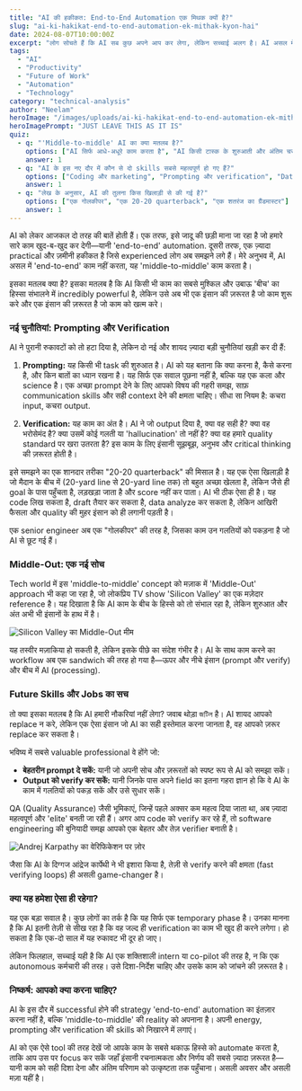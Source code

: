 ```yaml
---
title: "AI की हकीकत: End-to-End Automation एक मिथक क्यों है?"
slug: "ai-ki-hakikat-end-to-end-automation-ek-mithak-kyon-hai"
date: 2024-08-07T10:00:00Z
excerpt: "लोग सोचते हैं कि AI सब कुछ अपने आप कर लेगा, लेकिन सच्चाई अलग है। AI असल में 'end-to-end' नहीं, बल्कि 'middle-to-middle' काम करता है। असली चुनौती अब prompting और verification में है, जहाँ इंसानी सूझबूझ की कीमत पहले से कहीं ज़्यादा है।"
tags:
  - "AI"
  - "Productivity"
  - "Future of Work"
  - "Automation"
  - "Technology"
category: "technical-analysis"
author: "Neelam"
heroImage: "/images/uploads/ai-ki-hakikat-end-to-end-automation-ek-mithak-kyon-hai/hero-image.jpg"
heroImagePrompt: "JUST LEAVE THIS AS IT IS"
quiz:
  - q: "'Middle-to-middle' AI का क्या मतलब है?"
    options: ["AI सिर्फ आधे-अधूरे काम करता है", "AI किसी टास्क के शुरुआती और अंतिम चरण को छोड़कर बीच का हिस्सा संभालता है", "AI सिर्फ मध्यम स्तर की कंपनियों के लिए है"]
    answer: 1
  - q: "AI के इस नए दौर में कौन से दो skills सबसे महत्वपूर्ण हो गए हैं?"
    options: ["Coding और marketing", "Prompting और verification", "Data entry और management"]
    answer: 1
  - q: "लेख के अनुसार, AI की तुलना किस खिलाड़ी से की गई है?"
    options: ["एक गोलकीपर", "एक 20-20 quarterback", "एक शतरंज का ग्रैंडमास्टर"]
    answer: 1
---
```


AI को लेकर आजकल दो तरह की बातें होती हैं। एक तरफ, इसे जादू की छड़ी माना जा रहा है जो हमारे सारे काम खुद-ब-खुद कर देगी—यानी 'end-to-end' automation. दूसरी तरफ, एक ज़्यादा practical और ज़मीनी हकीकत है जिसे experienced लोग अब समझने लगे हैं। मेरे अनुभव में, AI असल में 'end-to-end' काम नहीं करता, यह 'middle-to-middle' काम करता है।

इसका मतलब क्या है? इसका मतलब है कि AI किसी भी काम का सबसे मुश्किल और उबाऊ 'बीच' का हिस्सा संभालने में incredibly powerful है, लेकिन उसे अब भी एक इंसान की ज़रूरत है जो काम शुरू करे और एक इंसान की ज़रूरत है जो काम को खत्म करे।

### नई चुनौतियां: Prompting और Verification

AI ने पुरानी रुकावटों को तो हटा दिया है, लेकिन दो नई और शायद ज़्यादा बड़ी चुनौतियां खड़ी कर दी हैं:

1.  **Prompting:** यह किसी भी task की शुरुआत है। AI को यह बताना कि क्या करना है, कैसे करना है, और किन बातों का ध्यान रखना है। यह सिर्फ एक सवाल पूछना नहीं है, बल्कि यह एक कला और science है। एक अच्छा prompt देने के लिए आपको विषय की गहरी समझ, साफ़ communication skills और सही context देने की क्षमता चाहिए। सीधा सा नियम है: कचरा input, कचरा output.

2.  **Verification:** यह काम का अंत है। AI ने जो output दिया है, क्या वह सही है? क्या वह भरोसेमंद है? क्या उसमें कोई गलती या 'hallucination' तो नहीं है? क्या वह हमारे quality standard पर खरा उतरता है? इस काम के लिए इंसानी सूझबूझ, अनुभव और critical thinking की ज़रूरत होती है।

इसे समझने का एक शानदार तरीका "20-20 quarterback" की मिसाल है। यह एक ऐसा खिलाड़ी है जो मैदान के बीच में (20-yard line से 20-yard line तक) तो बहुत अच्छा खेलता है, लेकिन जैसे ही goal के पास पहुँचता है, लड़खड़ा जाता है और score नहीं कर पाता। AI भी ठीक ऐसा ही है। यह code लिख सकता है, draft तैयार कर सकता है, data analyze कर सकता है, लेकिन आखिरी फैसला और quality की मुहर इंसान को ही लगानी पड़ती है।

एक senior engineer अब एक "गोलकीपर" की तरह है, जिसका काम उन गलतियों को पकड़ना है जो AI से छूट गई हैं।

### Middle-Out: एक नई सोच

Tech world में इस 'middle-to-middle' concept को मज़ाक में 'Middle-Out' approach भी कहा जा रहा है, जो लोकप्रिय TV show 'Silicon Valley' का एक मज़ेदार reference है। यह दिखाता है कि AI काम के बीच के हिस्से को तो संभाल रहा है, लेकिन शुरुआत और अंत अभी भी इंसानों के हाथ में है।

![Silicon Valley का Middle-Out मीम](/images/uploads/ai-ki-hakikat-end-to-end-automation-ek-mithak-kyon-hai/silicon-valley-middle-out-meme.jpg)

यह तस्वीर मज़ाकिया हो सकती है, लेकिन इसके पीछे का संदेश गंभीर है। AI के साथ काम करने का workflow अब एक sandwich की तरह हो गया है—ऊपर और नीचे इंसान (prompt और verify) और बीच में AI (processing).

### Future Skills और Jobs का सच

तो क्या इसका मतलब है कि AI हमारी नौकरियां नहीं लेगा? जवाब थोड़ा জটিল है। AI शायद आपको replace न करे, लेकिन एक ऐसा इंसान जो AI का सही इस्तेमाल करना जानता है, वह आपको ज़रूर replace कर सकता है।

भविष्य में सबसे valuable professional वे होंगे जो:
*   **बेहतरीन prompt दे सकें:** यानी जो अपनी सोच और ज़रूरतों को स्पष्ट रूप से AI को समझा सकें।
*   **Output को verify कर सकें:** यानी जिनके पास अपने field का इतना गहरा ज्ञान हो कि वे AI के काम में गलतियों को पकड़ सकें और उसे सुधार सकें।

QA (Quality Assurance) जैसी भूमिकाएं, जिन्हें पहले अक्सर कम महत्व दिया जाता था, अब ज़्यादा महत्वपूर्ण और 'elite' बनती जा रही हैं। अगर आप code को verify कर रहे हैं, तो software engineering की बुनियादी समझ आपको एक बेहतर और तेज़ verifier बनाती है।

![Andrej Karpathy का वेरिफिकेशन पर ज़ोर](/images/uploads/ai-ki-hakikat-end-to-end-automation-ek-mithak-kyon-hai/andrej-karpathy-tweet.jpg)

जैसा कि AI के दिग्गज आंद्रेज कार्पेथी ने भी इशारा किया है, तेज़ी से verify करने की क्षमता (fast verifying loops) ही असली game-changer है।

### क्या यह हमेशा ऐसा ही रहेगा?

यह एक बड़ा सवाल है। कुछ लोगों का तर्क है कि यह सिर्फ एक temporary phase है। उनका मानना है कि AI इतनी तेज़ी से सीख रहा है कि वह जल्द ही verification का काम भी खुद ही करने लगेगा। हो सकता है कि एक-दो साल में यह रुकावट भी दूर हो जाए।

लेकिन फिलहाल, सच्चाई यही है कि AI एक शक्तिशाली intern या co-pilot की तरह है, न कि एक autonomous कर्मचारी की तरह। उसे दिशा-निर्देश चाहिए और उसके काम को जांचने की ज़रूरत है।

### निष्कर्ष: आपको क्या करना चाहिए?

AI के इस दौर में successful होने की strategy 'end-to-end' automation का इंतज़ार करना नहीं है, बल्कि 'middle-to-middle' की reality को अपनाना है। अपनी energy, prompting और verification की skills को निखारने में लगाएं।

AI को एक ऐसे tool की तरह देखें जो आपके काम के सबसे थकाऊ हिस्से को automate करता है, ताकि आप उस पर focus कर सकें जहाँ इंसानी रचनात्मकता और निर्णय की सबसे ज़्यादा ज़रूरत है—यानी काम को सही दिशा देना और अंतिम परिणाम को उत्कृष्टता तक पहुँचाना। असली अवसर और असली मज़ा यहीं है।